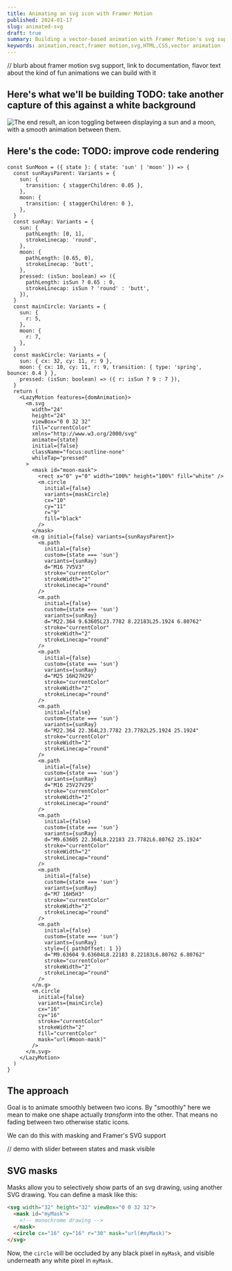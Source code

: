 ```yaml
---
title: Animating an svg icon with Framer Motion
published: 2024-01-17
slug: animated-svg
draft: true
summary: Building a vector-based animation with Framer Motion's svg support
keywords: animation,react,framer motion,svg,HTML,CSS,vector animation
---
```


<PageTitle
  title="Animating an svg icon with Framer Motion"
  published="2024-01-17"
/>

// blurb about framer motion svg support, link to documentation, flavor text
about the kind of fun animations we can build with it

## Here's what we'll be building TODO: take another capture of this against a white background

<Image
  className="max-w-5/6 self-center rounded"
  src="/images/2024-01-17-svg-animation/result.gif"
  width={342}
  height={324}
  alt="The end result, an icon toggling between displaying a sun and a moon, with a smooth animation between them."
/>

## Here's the code: TODO: improve code rendering

```tsx title="ColorMode.tsx" maxHeight="large"
const SunMoon = ({ state }: { state: 'sun' | 'moon' }) => {
  const sunRaysParent: Variants = {
    sun: {
      transition: { staggerChildren: 0.05 },
    },
    moon: {
      transition: { staggerChildren: 0 },
    },
  }
  const sunRay: Variants = {
    sun: {
      pathLength: [0, 1],
      strokeLinecap: 'round',
    },
    moon: {
      pathLength: [0.65, 0],
      strokeLinecap: 'butt',
    },
    pressed: (isSun: boolean) => ({
      pathLength: isSun ? 0.65 : 0,
      strokeLinecap: isSun ? 'round' : 'butt',
    }),
  }
  const mainCircle: Variants = {
    sun: {
      r: 5,
    },
    moon: {
      r: 7,
    },
  }
  const maskCircle: Variants = {
    sun: { cx: 32, cy: 11, r: 9 },
    moon: { cx: 10, cy: 11, r: 9, transition: { type: 'spring', bounce: 0.4 } },
    pressed: (isSun: boolean) => ({ r: isSun ? 9 : 7 }),
  }
  return (
    <LazyMotion features={domAnimation}>
      <m.svg
        width="24"
        height="24"
        viewBox="0 0 32 32"
        fill="currentColor"
        xmlns="http://www.w3.org/2000/svg"
        animate={state}
        initial={false}
        className="focus:outline-none"
        whileTap="pressed"
      >
        <mask id="moon-mask">
          <rect x="0" y="0" width="100%" height="100%" fill="white" />
          <m.circle
            initial={false}
            variants={maskCircle}
            cx="10"
            cy="11"
            r="9"
            fill="black"
          />
        </mask>
        <m.g initial={false} variants={sunRaysParent}>
          <m.path
            initial={false}
            custom={state === 'sun'}
            variants={sunRay}
            d="M16 7V5V3"
            stroke="currentColor"
            strokeWidth="2"
            strokeLinecap="round"
          />
          <m.path
            initial={false}
            custom={state === 'sun'}
            variants={sunRay}
            d="M22.364 9.63605L23.7782 8.22183L25.1924 6.80762"
            stroke="currentColor"
            strokeWidth="2"
            strokeLinecap="round"
          />
          <m.path
            initial={false}
            custom={state === 'sun'}
            variants={sunRay}
            d="M25 16H27H29"
            stroke="currentColor"
            strokeWidth="2"
            strokeLinecap="round"
          />
          <m.path
            initial={false}
            custom={state === 'sun'}
            variants={sunRay}
            d="M22.364 22.364L23.7782 23.7782L25.1924 25.1924"
            stroke="currentColor"
            strokeWidth="2"
            strokeLinecap="round"
          />
          <m.path
            initial={false}
            custom={state === 'sun'}
            variants={sunRay}
            d="M16 25V27V29"
            stroke="currentColor"
            strokeWidth="2"
            strokeLinecap="round"
          />
          <m.path
            initial={false}
            custom={state === 'sun'}
            variants={sunRay}
            d="M9.63605 22.364L8.22183 23.7782L6.80762 25.1924"
            stroke="currentColor"
            strokeWidth="2"
            strokeLinecap="round"
          />
          <m.path
            initial={false}
            custom={state === 'sun'}
            variants={sunRay}
            d="M7 16H5H3"
            stroke="currentColor"
            strokeWidth="2"
            strokeLinecap="round"
          />
          <m.path
            initial={false}
            custom={state === 'sun'}
            variants={sunRay}
            style={{ pathOffset: 1 }}
            d="M9.63604 9.63604L8.22183 8.22183L6.80762 6.80762"
            stroke="currentColor"
            strokeWidth="2"
            strokeLinecap="round"
          />
        </m.g>
        <m.circle
          initial={false}
          variants={mainCircle}
          cx="16"
          cy="16"
          stroke="currentColor"
          strokeWidth="2"
          fill="currentColor"
          mask="url(#moon-mask)"
        />
      </m.svg>
    </LazyMotion>
  )
}
```

## The approach

Goal is to animate smoothly between two icons. By "smoothly" here we mean to
make one shape actually _transform_ into the other. That means no fading between
two otherwise static icons.

We can do this with masking and Framer's SVG support

// demo with slider between states and mask visible

## SVG masks

Masks allow you to selectively show parts of an svg drawing, using another SVG
drawing. You can define a mask like this:

```html
<svg width="32" height="32" viewBox="0 0 32 32">
  <mask id="myMask">
    <!-- monochrome drawing -->
  </mask>
  <circle cx="16" cy="16" r="30" mask="url(#myMask)">
</svg>
```

Now, the `circle` will be occluded by any black pixel in `myMask`, and visible
underneath any white pixel in `myMask`.
